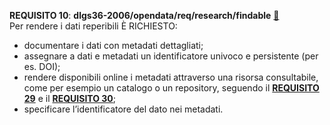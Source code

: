 ::: {#req-10 .callout-important appearance="simple" icon=false .requisito}
[**REQUISITO 10**]{.testo-rosso}: **dlgs36-2006/opendata/req/research/findable** [🔗](#req-10){.link-req}<br>
Per rendere i dati reperibili È RICHIESTO:

- documentare i dati con metadati dettagliati;
- assegnare a dati e metadati un identificatore univoco e persistente (per es. DOI);
- rendere disponibili online i metadati attraverso una risorsa consultabile, come per esempio un catalogo o un repository, seguendo il [**REQUISITO 29**](capitolo-7.qmd#req-29){.testo-rosso} e il [**REQUISITO 30**](capitolo-7.qmd#req-30){.testo-rosso};
- specificare l’identificatore del dato nei metadati.
:::
